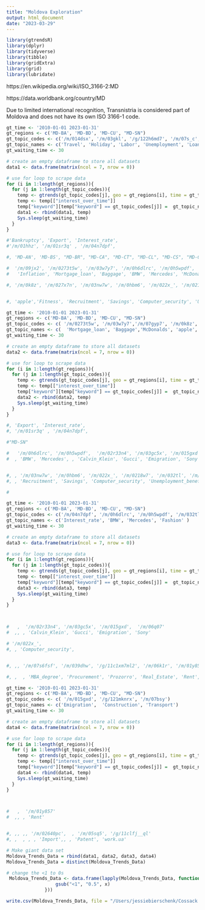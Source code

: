 ```yaml
---
title: "Moldova Exploration"
output: html_document
date: "2023-03-29"
---
```

```r
library(gtrendsR)
library(dplyr)
library(tidyverse)
library(tibble)
library(gridExtra)
library(grid)
library(lubridate)
```

https://en.wikipedia.org/wiki/ISO_3166-2:MD

https://data.worldbank.org/country/MD

Due to limited international recognition, Transnistria is considered part of Moldova and does not have its own ISO 3166-1 code.


```r
gt_time <- '2010-01-01 2023-01-31'
gt_regions <- c('MD-BA', 'MD-BD', 'MD-CU', "MD-SN")
gt_topic_codes <- c('/m/014dsx', '/m/03gkl', '/g/122h6md7', '/m/07s_c','/m/01dnzs', '/m/0174k2', '/m/040b_t' )
gt_topic_names <- c('Travel', 'Holiday', 'Labor', 'Unemployment', 'Loan', 'Washing_machine', 'Fridge')
gt_waiting_time <- 30

# create an empty dataframe to store all datasets
data1 <- data.frame(matrix(ncol = 7, nrow = 0))

# use for loop to scrape data 
for (i in 1:length(gt_regions)){
  for (j in 1:length(gt_topic_codes)){
    temp <- gtrends(gt_topic_codes[j], geo = gt_regions[i], time = gt_time)
    temp <- temp[["interest_over_time"]]
    temp["keyword"][temp["keyword"] == gt_topic_codes[j]] =  gt_topic_names[j]
    data1 <- rbind(data1, temp)
    Sys.sleep(gt_waiting_time)
  }
}

#'Bankruptcy', 'Export', 'Interest_rate',
#'/m/01hhz', '/m/01sr3q' , '/m/04n7dpf',

#, 'MD-AN', 'MD-BS', "MD-BR", "MD-CA", "MD-CT", "MD-CL", "MD-CS", "MD-CM", "MD-CR", "MD-DO", "MD-DR", "MD-DU", "MD-ED", "MD-FA", "MD-FL", "MD-GL", "MD-HI", "MD-IA", "MD-LE","MD-NI", "MD-OC", "MD-OR", "MD-RE", "MD-RI", "MD-SI", "MD-SO", "MD-ST", "MD-SD", "MD-SV", "MD-TA", "MD-TE", "MD-UN"

#  '/m/09jx2', '/m/0273t5w', '/m/03w7y7', '/m/0h6dlrc', '/m/0h5wpdf', '/m/07gyp7', '/m/02r33n4', '/m/03gc5x', '/m/015gxd',  '/m/06q07'
#   'Inflation', 'Mortgage_loan', 'Baggage', 'BMW', 'Mercedes', 'McDonalds', 'Calvin_Klein', 'Gucci', 'Emigration', 'Sony'

#, '/m/0k8z', '/m/027x7n', '/m/03nw7w', '/m/0hbm6', '/m/022x_', '/m/0218w7', '/m/032tl', '/m/07s6fsf', '/m/039dhw', '/g/11c1xm7ml2', '/m/06k1r', '/m/01y857', '/m/02640pc', '/g/121mknrx', '/m/07bsy', '/m/05sq5', '/g/11clfj__ql'


#, 'apple','Fitness', 'Recruitment', 'Savings', 'Computer_security', 'Unemployment_benefits', 'Fashion', 'MBA_degree', 'Procurement', 'Prozorro', 'Real_Estate', 'Rent', 'Import', 'Construction', 'Transport', 'Patent', 'work.ua'
```


```r
gt_time <- '2010-01-01 2023-01-31'
gt_regions <- c('MD-BA', 'MD-BD', 'MD-CU', "MD-SN")
gt_topic_codes <- c( '/m/0273t5w', '/m/03w7y7','/m/07gyp7', '/m/0k8z', '/m/027x7n')
gt_topic_names <- c(  'Mortgage_loan', 'Baggage','McDonalds', 'apple','Fitness')
gt_waiting_time <- 30

# create an empty dataframe to store all datasets
data2 <- data.frame(matrix(ncol = 7, nrow = 0))

# use for loop to scrape data 
for (i in 1:length(gt_regions)){
  for (j in 1:length(gt_topic_codes)){
    temp <- gtrends(gt_topic_codes[j], geo = gt_regions[i], time = gt_time)
    temp <- temp[["interest_over_time"]]
    temp["keyword"][temp["keyword"] == gt_topic_codes[j]] =  gt_topic_names[j]
    data2 <- rbind(data2, temp)
    Sys.sleep(gt_waiting_time)
  }
}

#, 'Export', 'Interest_rate',
#, '/m/01sr3q' , '/m/04n7dpf',

#"MD-SN"

#   '/m/0h6dlrc', '/m/0h5wpdf',  '/m/02r33n4', '/m/03gc5x', '/m/015gxd',  '/m/06q07'
#  , 'BMW', 'Mercedes', , 'Calvin_Klein', 'Gucci', 'Emigration', 'Sony'


#, , '/m/03nw7w', '/m/0hbm6', '/m/022x_', '/m/0218w7', '/m/032tl', '/m/07s6fsf', '/m/039dhw', '/g/11c1xm7ml2', '/m/06k1r', '/m/01y857', '/m/02640pc', '/g/121mknrx', '/m/07bsy', '/m/05sq5', '/g/11clfj__ql'
#, , 'Recruitment', 'Savings', 'Computer_security', 'Unemployment_benefits', 'Fashion', 'MBA_degree', 'Procurement', 'Prozorro', 'Real_Estate', 'Rent', 'Import', 'Construction', 'Transport', 'Patent', 'work.ua'

# 


```


```r
gt_time <- '2010-01-01 2023-01-31'
gt_regions <- c('MD-BA', 'MD-BD', 'MD-CU', "MD-SN")
gt_topic_codes <- c('/m/04n7dpf', '/m/0h6dlrc', '/m/0h5wpdf', '/m/032tl')
gt_topic_names <- c('Interest_rate', 'BMW', 'Mercedes', 'Fashion' )
gt_waiting_time <- 30

# create an empty dataframe to store all datasets
data3 <- data.frame(matrix(ncol = 7, nrow = 0))

# use for loop to scrape data 
for (i in 1:length(gt_regions)){
  for (j in 1:length(gt_topic_codes)){
    temp <- gtrends(gt_topic_codes[j], geo = gt_regions[i], time = gt_time)
    temp <- temp[["interest_over_time"]]
    temp["keyword"][temp["keyword"] == gt_topic_codes[j]] =  gt_topic_names[j]
    data3 <- rbind(data3, temp)
    Sys.sleep(gt_waiting_time)
  }
}



#   ,  '/m/02r33n4', '/m/03gc5x', '/m/015gxd',  '/m/06q07'
#  ,, , 'Calvin_Klein', 'Gucci', 'Emigration', 'Sony'

# '/m/022x_', 
#, , 'Computer_security', 


#, ,, '/m/07s6fsf', '/m/039dhw', '/g/11c1xm7ml2', '/m/06k1r', '/m/01y857', '/m/02640pc', '/g/121mknrx', '/m/07bsy', '/m/05sq5', '/g/11clfj__ql'

#, ,  , 'MBA_degree', 'Procurement', 'Prozorro', 'Real_Estate', 'Rent', 'Import', 'Construction', 'Transport', 'Patent', 'work.ua'
```


```r
gt_time <- '2010-01-01 2023-01-31'
gt_regions <- c('MD-BA', 'MD-BD', 'MD-CU', "MD-SN")
gt_topic_codes <- c( '/m/015gxd', '/g/121mknrx', '/m/07bsy')
gt_topic_names <- c('Emigration',  'Construction', 'Transport')
gt_waiting_time <- 30

# create an empty dataframe to store all datasets
data4 <- data.frame(matrix(ncol = 7, nrow = 0))

# use for loop to scrape data 
for (i in 1:length(gt_regions)){
  for (j in 1:length(gt_topic_codes)){
    temp <- gtrends(gt_topic_codes[j], geo = gt_regions[i], time = gt_time)
    temp <- temp[["interest_over_time"]]
    temp["keyword"][temp["keyword"] == gt_topic_codes[j]] =  gt_topic_names[j]
    data4 <- rbind(data4, temp)
    Sys.sleep(gt_waiting_time)
  }
}



#   ,  '/m/01y857'
#  ,, , 'Rent'


#, ,, ,, '/m/02640pc',  , '/m/05sq5', '/g/11clfj__ql'
#, ,  , , , 'Import',, , 'Patent', 'work.ua'
```


```r
# Make giant data set
Moldova_Trends_Data = rbind(data1, data2, data3, data4)
Moldova_Trends_Data = distinct(Moldova_Trends_Data)

# change the <1 to 0s
 Moldova_Trends_Data <- data.frame(lapply(Moldova_Trends_Data, function(x) {
                  gsub("<1", "0.5", x)
              }))
```

```r
write.csv(Moldova_Trends_Data, file = "/Users/jessiebierschenk/Cossack Collectors/Moldova_Trends_Data.csv", row.names=FALSE)

```



